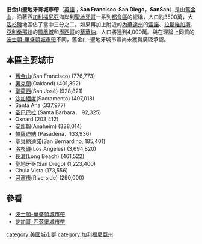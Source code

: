 {{noteTA
|T=zh-hans:旧金山-圣迭戈城市带; zh-hant:舊金山-聖地牙哥城市帶;
|1=zh-hans:旧金山;zh-hk:三藩市;zh-tw:舊金山;
|2=zh-hans:圣迭戈; zh-hant:聖地牙哥;
}}

'''旧金山聖地牙哥城市帶'''（[[英語|英語]]；'''San Francisco-San Diego'''，'''SanSan'''）是由[[舊金山|舊金山]]，沿著西[[加利福尼亞|加利福尼亞]]海岸到[[聖地牙哥_(美國加州)|聖地牙哥]]一系列[[都會區|都會區]]的總稱，人口約3500萬，大[[洛杉磯|洛杉磯]]地區佔了當中三分之二。如果再加上附近的[[內華達州|內華達州]]的[[雷諾|雷諾]]、[[拉斯維加斯|拉斯維加斯]]、[[亞利桑那州|亞利桑那州]]的[[鳳凰城|鳳凰城]]和[[墨西哥|墨西哥]]的[[蒂華納|蒂華納]]，人口將達到4,000萬。與在理論上同質的[[波士頓-華盛頓城市帶|波士頓-華盛頓城市帶]]不同，舊金山-聖地牙城市帶尚未獲得廣泛承認。

==本區主要城市==
*[[舊金山|舊金山]](San Francisco) (776,773)
*[[奥克兰_(加利福尼亚州)|奧克蘭]](Oakland) (401,392)
*[[聖荷西_(加利福尼亚州)|聖荷西]](San José) (928,821)
*[[沙加緬度_(加利福尼亚州)|沙加緬度]](Sacramento) (407,018)
*Santa Ana (337,977)
*[[圣巴巴拉_(加利福尼亚州)|圣巴巴拉]] (Santa Barbara， 92,325)
*Oxnard (203,412)
*[[安那翰|安那翰]](Anaheim) (328,014)
*[[帕薩迪納_(加利福尼亞州)|帕薩迪納]] (Pasadena，133,936)
*[[聖貝納迪諾縣_(加利福尼亞州)|聖貝納迪諾]](San Bernardino, 185,401)
*[[洛杉磯|洛杉磯]](Los Angeles) (3,694,820)
*[[長灘|長灘]](Long Beach) (461,522)
*聖地牙哥(San Diego) (1,223,400)
*Chula Vista (173,556)
*[[河濱市_(美國加州)|河濱市]](Riverside) (290,000)

==參看==
*[[波士頓-華盛頓城市帶|波士頓-華盛頓城市帶]]
*[[芝加哥-匹茲堡城市帶|芝加哥-匹茲堡城市帶]]
[[category:美國城市群|category:美國城市群]]
[[category:加利福尼亞州|category:加利福尼亞州]]